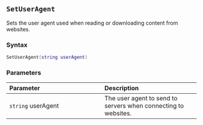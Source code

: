 ::: {.minipage data-latex="{\textwidth}"}
## `SetUserAgent`

Sets the user agent\index{web harvester!user agent} used when reading or downloading content from websites.

### Syntax {-}

``` .lua
SetUserAgent(string userAgent)
```

### Parameters {-}

**Parameter** | **Description**
| :-- | :-- |
| `string` userAgent | The user agent to send to servers when connecting to websites. |
:::
